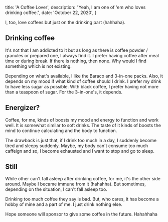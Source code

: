 
  title: 'A Coffee Lover',
  description: "Yeah, I am one of 'em who loves drinking coffee.",
  date: 'October 22, 2020',
}


I, too, love coffees but just on the drinking part (hahhaha).

## Drinking coffee

It's not that I am addicted to it but as long as there is coffee powder / granules or prepared one, I always find it. I prefer having coffee after meal time or during break. If there is nothing, then none. Why would I find something which is not existing.

Depending on what's available, I like the Baraco and 3-in-one packs. Also, it depends on my mood if what kind of coffee should I drink. I prefer my drink to have less sugar as possible. With black coffee, I prefer having not more than a teaspoon of sugar. For the 3-in-one's, it depends.

## Energizer?

Coffee, for me, kinds of boosts my mood and energy to function and work well. It is somewhat similar to soft drinks. The taste of it kinds of boosts the mind to continue calculating and the body to function.

The drawback is just that, if I drink too much in a day, I suddenly become tired and sleepy suddenly. Maybe, my body can't consume too much caffeign and so, I become exhausted and I want to stop and go to sleep.

## Still

While other can't fall asleep after drinking coffee, for me, it's the other side around. Maybe I became immune from it (hahahha). But sometimes, depending on the situation, I can't fall asleep too.

Drinking too much coffee they say is bad. But, who cares, it has become a hobby of mine and a part of me. I just drink nothing else.

Hope someone will sponsor to give some coffee in the future. Hahahhaha
